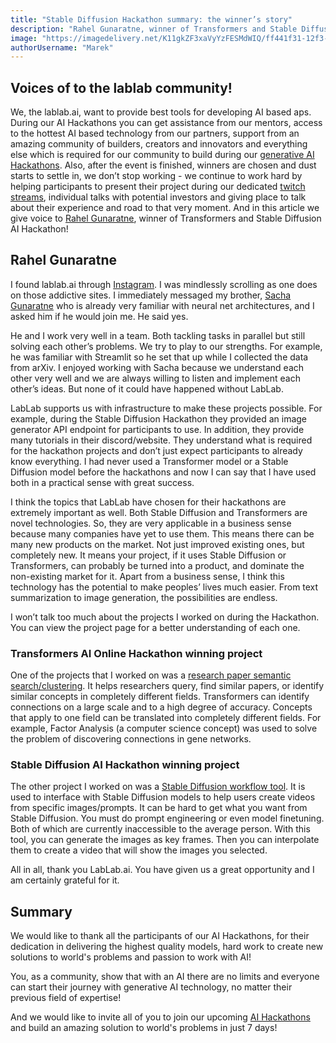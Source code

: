 ```yaml
---
title: "Stable Diffusion Hackathon summary: the winner’s story"
description: "Rahel Gunaratne, winner of Transformers and Stable Diffusion AI Hackathon, shares his insights about lablab.ai, AI Hackathons and tech"
image: "https://imagedelivery.net/K11gkZF3xaVyYzFESMdWIQ/ff441f31-12f3-4215-603d-0b349dfb7100/full"
authorUsername: "Marek"
---
```





##  Voices of to the lablab community!

We, the lablab.ai, want to provide best tools for developing AI based aps. During our AI Hackathons you can get assistance from our mentors, access to the hottest AI based technology from our partners, support from an amazing community of builders, creators and innovators and everything else which is required for our community to build during our [generative AI Hackathons](https://lablab.ai/event). Also, after the event is finished, winners are chosen and dust starts to settle in, we don’t stop working - we continue to work hard by helping  participants to present their project during our dedicated [twitch streams](https://www.twitch.tv/lablabai), individual talks with potential investors and giving place to talk about their experience and road to that very moment. And in this article we give voice to [Rahel Gunaratne](https://www.linkedin.com/in/rahelgunaratne/?originalSubdomain=ca), winner of Transformers and Stable Diffusion AI Hackathon!


## Rahel Gunaratne

I found lablab.ai through [Instagram](https://www.instagram.com/lablab.ai/). I was mindlessly scrolling as one does on those addictive sites. I immediately messaged my brother, [Sacha Gunaratne](https://www.linkedin.com/in/sachagunaratne/?originalSubdomain=ca) who is already very familiar with neural net architectures, and I asked him if he would join me. He said yes. 

He and I work very well in a team. Both tackling tasks in parallel but still solving each other’s problems. We try to play to our strengths. For example, he was familiar with Streamlit so he set that up while I collected the data from arXiv. I enjoyed working with Sacha because we understand each other very well and we are always willing to listen and implement each other’s ideas. But none of it could have happened without LabLab. 

LabLab supports us with infrastructure to make these projects possible. For example, during the Stable Diffusion Hackathon they provided an image generator API endpoint for participants to use. In addition, they provide many tutorials in their discord/website. They understand what is required for the hackathon projects and don’t just expect participants to already know everything. I had never used a Transformer model or a Stable Diffusion model before the hackathons and now I can say that I have used both in a practical sense with great success. 

I think the topics that LabLab have chosen for their hackathons are extremely important as well. Both Stable Diffusion and Transformers are novel technologies. So, they are very applicable in a business sense because many companies have yet to use them. This means there can be many new products on the market. Not just improved existing ones, but completely new. It means your project, if it uses Stable Diffusion or Transformers, can probably be turned into a product, and dominate the non-existing market for it. Apart from a business sense, I think this technology has the potential to make peoples’ lives much easier. From text summarization to image generation, the possibilities are endless. 

I won’t talk too much about the projects I worked on during the Hackathon. You can view the project page for a better understanding of each one.


###  **Transformers AI Online Hackathon winning project**

One of the projects that I worked on was a [research paper semantic search/clustering](https://lablab.ai/event/transforming-with-transformers/hummingbirds/Research%20Paper%20Clustering). It helps researchers query, find similar papers, or identify similar concepts in completely different fields. Transformers can identify connections on a large scale and to a high degree of accuracy. Concepts that apply to one field can be translated into completely different fields. For example, Factor Analysis (a computer science concept) was used to solve the problem of discovering connections in gene networks. 


### **Stable Diffusion AI Hackathon winning project**

The other project I worked on was a [Stable Diffusion workflow tool](https://lablab.ai/event/stable-diffusion-hackathon/Fast%20Path/Stable%20Diffusion%20Creator%20Tool). It is used to interface with Stable Diffusion models to help users create videos from specific images/prompts. It can be hard to get what you want from Stable Diffusion. You must do prompt engineering or even model finetuning. Both of which are currently inaccessible to the average person. With this tool, you can generate the images as key frames. Then you can interpolate them to create a video that will show the images you selected.  

All in all, thank you LabLab.ai. You have given us a great opportunity and I am certainly grateful for it.


## **Summary**

We would like to thank all the participants of our AI Hackathons, for their dedication in delivering the highest quality models, hard work to create new solutions to world's problems and passion to work with AI!

You, as a community, show that with an AI there are no limits and everyone can start their journey with generative AI technology, no matter their previous field of expertise!

And we would like to invite all of you to join our upcoming [AI Hackathons](https://lablab.ai/event) and build an amazing solution to world's problems in just 7 days!
